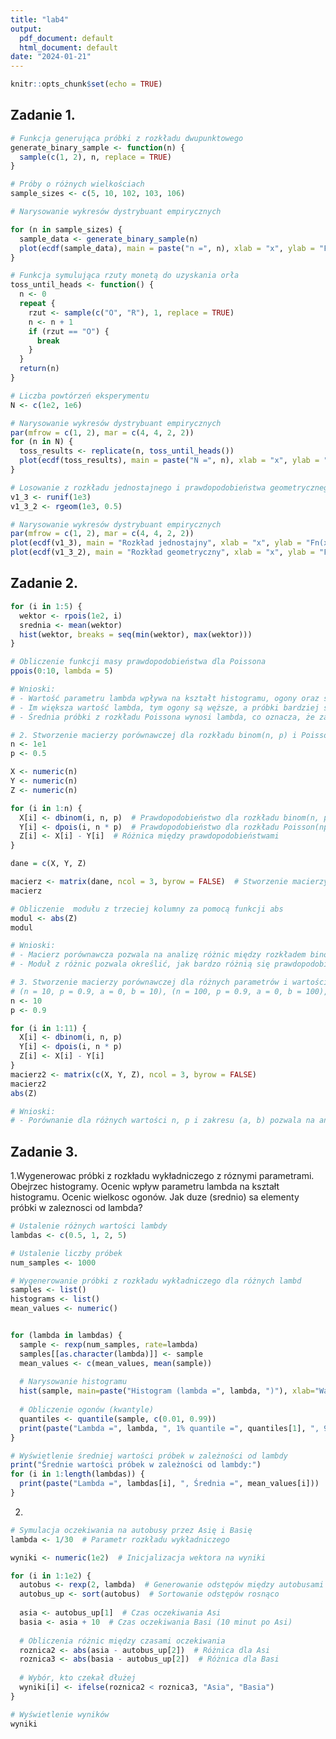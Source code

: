 ---
title: "lab4"
output:
  pdf_document: default
  html_document: default
date: "2024-01-21"
---

```{r setup, include=FALSE}
knitr::opts_chunk$set(echo = TRUE)
```

## Zadanie 1.

```{r}
# Funkcja generująca próbki z rozkładu dwupunktowego
generate_binary_sample <- function(n) {
  sample(c(1, 2), n, replace = TRUE)
}

# Próby o różnych wielkościach
sample_sizes <- c(5, 10, 102, 103, 106)

# Narysowanie wykresów dystrybuant empirycznych

for (n in sample_sizes) {
  sample_data <- generate_binary_sample(n)
  plot(ecdf(sample_data), main = paste("n =", n), xlab = "x", ylab = "Fn(x)")
}

```


```{r}
# Funkcja symulująca rzuty monetą do uzyskania orła
toss_until_heads <- function() {
  n <- 0
  repeat {
    rzut <- sample(c("O", "R"), 1, replace = TRUE)
    n <- n + 1
    if (rzut == "O") {
      break
    }
  }
  return(n)
}

# Liczba powtórzeń eksperymentu
N <- c(1e2, 1e6)

# Narysowanie wykresów dystrybuant empirycznych
par(mfrow = c(1, 2), mar = c(4, 4, 2, 2))
for (n in N) {
  toss_results <- replicate(n, toss_until_heads())
  plot(ecdf(toss_results), main = paste("N =", n), xlab = "x", ylab = "Fn(x)")
}

```

```{r}
# Losowanie z rozkładu jednostajnego i prawdopodobieństwa geometrycznego
v1_3 <- runif(1e3)
v1_3_2 <- rgeom(1e3, 0.5)

# Narysowanie wykresów dystrybuant empirycznych
par(mfrow = c(1, 2), mar = c(4, 4, 2, 2))
plot(ecdf(v1_3), main = "Rozkład jednostajny", xlab = "x", ylab = "Fn(x)")
plot(ecdf(v1_3_2), main = "Rozkład geometryczny", xlab = "x", ylab = "Fn(x)")

```


## Zadanie 2.

```{r}
for (i in 1:5) {
  wektor <- rpois(1e2, i)  
  srednia <- mean(wektor)  
  hist(wektor, breaks = seq(min(wektor), max(wektor)))  
}

# Obliczenie funkcji masy prawdopodobieństwa dla Poissona
ppois(0:10, lambda = 5)

# Wnioski:
# - Wartość parametru lambda wpływa na kształt histogramu, ogony oraz średnią próbki.
# - Im większa wartość lambda, tym ogony są węższe, a próbki bardziej skoncentrowane wokół średniej wartości lambdy.
# - Średnia próbki z rozkładu Poissona wynosi lambda, co oznacza, że zależy od wartości parametru.

# 2. Stworzenie macierzy porównawczej dla rozkładu binom(n, p) i Poisson(np)
n <- 1e1
p <- 0.5

X <- numeric(n)
Y <- numeric(n)
Z <- numeric(n)

for (i in 1:n) {
  X[i] <- dbinom(i, n, p)  # Prawdopodobieństwo dla rozkładu binom(n, p)
  Y[i] <- dpois(i, n * p)  # Prawdopodobieństwo dla rozkładu Poisson(np)
  Z[i] <- X[i] - Y[i]  # Różnica między prawdopodobieństwami
}

dane = c(X, Y, Z)

macierz <- matrix(dane, ncol = 3, byrow = FALSE)  # Stworzenie macierzy
macierz

# Obliczenie  modułu z trzeciej kolumny za pomocą funkcji abs
modul <- abs(Z)
modul

# Wnioski:
# - Macierz porównawcza pozwala na analizę różnic między rozkładem binom(n, p) a Poisson(np).
# - Moduł z różnic pozwala określić, jak bardzo różnią się prawdopodobieństwa dla danego zakresu.

# 3. Stworzenie macierzy porównawczej dla różnych parametrów i wartości n
# (n = 10, p = 0.9, a = 0, b = 10), (n = 100, p = 0.9, a = 0, b = 100), (n = 1000, p = 0.001, a = 0, b = 100)
n <- 10
p <- 0.9

for (i in 1:11) {
  X[i] <- dbinom(i, n, p)
  Y[i] <- dpois(i, n * p)
  Z[i] <- X[i] - Y[i]
}
macierz2 <- matrix(c(X, Y, Z), ncol = 3, byrow = FALSE) 
macierz2
abs(Z)

# Wnioski:
# - Porównanie dla różnych wartości n, p i zakresu (a, b) pozwala na analizę różnic między rozkładem binom(n, p) a Poisson(np).


```

## Zadanie 3.

1.Wygenerowac próbki z rozkładu wykładniczego z róznymi parametrami. Obejrzec histogramy. Ocenic
wpływ parametru lambda na kształt histogramu. Ocenic wielkosc ogonów. Jak duze (srednio) sa elementy
próbki w zaleznosci od lambda?

```{r}
# Ustalenie różnych wartości lambdy
lambdas <- c(0.5, 1, 2, 5)

# Ustalenie liczby próbek
num_samples <- 1000

# Wygenerowanie próbki z rozkładu wykładniczego dla różnych lambd
samples <- list()
histograms <- list()
mean_values <- numeric()


for (lambda in lambdas) {
  sample <- rexp(num_samples, rate=lambda)
  samples[[as.character(lambda)]] <- sample
  mean_values <- c(mean_values, mean(sample))
  
  # Narysowanie histogramu
  hist(sample, main=paste("Histogram (lambda =", lambda, ")"), xlab="Wartość próbki", ylab="Częstotliwość")
  
  # Obliczenie ogonów (kwantyle)
  quantiles <- quantile(sample, c(0.01, 0.99))
  print(paste("Lambda =", lambda, ", 1% quantile =", quantiles[1], ", 99% quantile =", quantiles[2]))
}

# Wyświetlenie średniej wartości próbek w zależności od lambdy
print("Średnie wartości próbek w zależności od lambdy:")
for (i in 1:length(lambdas)) {
  print(paste("Lambda =", lambdas[i], ", Średnia =", mean_values[i]))
}

```



2. 

```{r}
# Symulacja oczekiwania na autobusy przez Asię i Basię
lambda <- 1/30  # Parametr rozkładu wykładniczego

wyniki <- numeric(1e2)  # Inicjalizacja wektora na wyniki

for (i in 1:1e2) {
  autobus <- rexp(2, lambda)  # Generowanie odstępów między autobusami
  autobus_up <- sort(autobus)  # Sortowanie odstępów rosnąco
  
  asia <- autobus_up[1]  # Czas oczekiwania Asi
  basia <- asia + 10  # Czas oczekiwania Basi (10 minut po Asi)
  
  # Obliczenia różnic między czasami oczekiwania
  roznica2 <- abs(asia - autobus_up[2])  # Różnica dla Asi
  roznica3 <- abs(basia - autobus_up[2])  # Różnica dla Basi
  
  # Wybór, kto czekał dłużej
  wyniki[i] <- ifelse(roznica2 < roznica3, "Asia", "Basia")
}

# Wyświetlenie wyników
wyniki

```

